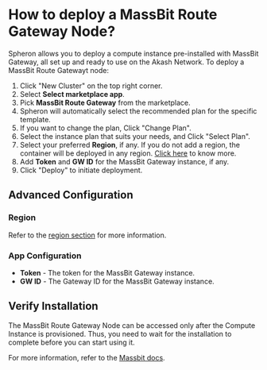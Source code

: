 
# How to deploy a MassBit Route Gateway Node?

Spheron allows you to deploy a compute instance pre-installed with MassBit Gateway, all set up and ready to use on the Akash Network.
To deploy a MassBit Route Gatewayt node:

1. Click "New Cluster" on the top right corner.
2. Select **Select marketplace app**.
3. Pick **MassBit Route Gateway** from the marketplace.
4. Spheron will automatically select the recommended plan for the specific template.
5. If you want to change the plan, Click "Change Plan".
6. Select the instance plan that suits your needs, and Click "Select Plan".
7. Select your preferred **Region**, if any. If you do not add a region, the container will be deployed in any region. [Click here](/compute/cluster/#region) to know more.
8. Add **Token** and **GW ID** for the MassBit Gateway instance, if any.
9. Click "Deploy" to initiate deployment.

## Advanced Configuration

### Region

Refer to the [region section](/compute/cluster/#region) for more information.

### App Configuration

- **Token** - The token for the MassBit Gateway instance.
- **GW ID** - The Gateway ID for the MassBit Gateway instance.

## Verify Installation

The MassBit Route Gateway Node can be accessed only after the Compute Instance is provisioned.
Thus, you need to wait for the installation to complete before you can start using it.

For more information, refer to the [Massbit docs](https://docs.massbit.io/about/massbit-intro).

<Navigation name="Deploy MassBit Gateway" />
